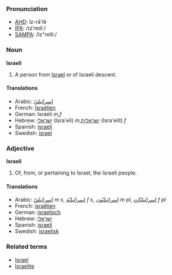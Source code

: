 ===Pronunciation===
*[[w:AHD|AHD]]: ĭz-rā'lē
*[[w:IPA|IPA]]: /ɪzˈreɪliː/
*[[w:SAMPA|SAMPA]]: /Iz"reIli:/

===Noun===
'''Israeli'''

#A person from [[Israel]] or of Israeli descent.

====Translations====
*Arabic: [[إسرائيليّ]]
*French: [[Israélien]]
*German: Israeli ''m,f''
*Hebrew: [[ישראלי]] (Isra'eli) ''m'',[[ישראלית]] (Isra'elit) ''f''
*Spanish: [[israelí]]
*Swedish: [[israel]]

===Adjective===
'''Israeli'''

#Of, from, or pertaining to Israel, the Israeli people.

====Translations====
*Arabic: [[إسرائيليّ]] ''m s'', [[إسرائيليّة]] ''f s'', [[إسرائيليّون]] ''m pl'', [[إسرائيليّات]] ''f pl''
*French: [[israélien]]
*German: [[israelisch]]
*Hebrew: [[ישראלי]]
*Spanish: [[israelí]]
*Swedish: [[israelisk]]

===Related terms===
*[[Israel]]
*[[Israelite]]